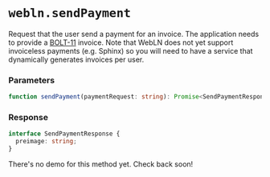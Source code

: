 
# `webln.sendPayment`

Request that the user send a payment for an invoice. The application needs to provide a [BOLT-11](https://github.com/lightningnetwork/lightning-rfc/blob/master/11-payment-encoding.md) invoice. Note that WebLN does not yet support invoiceless payments (e.g. Sphinx) so you will need to have a service that dynamically generates invoices per user.

### Parameters

```ts
function sendPayment(paymentRequest: string): Promise<SendPaymentResponse>;
```

### Response

```ts
interface SendPaymentResponse {
  preimage: string;
}
```

<Placeholder>There's no demo for this method yet. Check back soon!</Placeholder>
